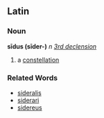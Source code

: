 ==Latin==
===Noun===
'''sīdus (sīder-)''' ''n'' ''[[Wiktionary Appendix:Latin third declension|3rd declension]]''

#a [[constellation]]
===Related Words===
*[[sideralis]]
*[[siderari]]
*[[sidereus]]